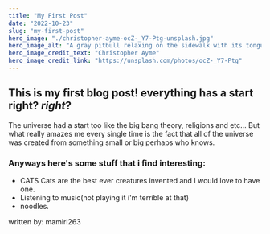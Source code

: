 ```yaml
---
title: "My First Post"
date: "2022-10-23"
slug: "my-first-post"
hero_image: "./christopher-ayme-ocZ-_Y7-Ptg-unsplash.jpg"
hero_image_alt: "A gray pitbull relaxing on the sidewalk with its tongue hanging out"
hero_image_credit_text: "Christopher Ayme"
hero_image_credit_link: "https://unsplash.com/photos/ocZ-_Y7-Ptg"
---
```


## This is my first blog post! everything has a start right? *right*?

The universe had a start too like the big bang theory, religions and etc...
But what really amazes me every single time is the fact that all of the universe was created from something small or big perhaps who knows.

### Anyways here's some stuff that i find interesting:
* CATS
Cats are the best ever creatures invented and I would love to have one.
* Listening to music(not playing it i'm terrible at that)
* noodles.

written by: mamiri263